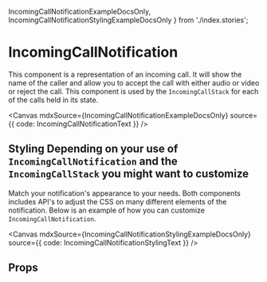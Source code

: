   IncomingCallNotificationExampleDocsOnly,
  IncomingCallNotificationStylingExampleDocsOnly
} from './index.stories';

<Meta of={IncomingCallNotificationStories} />

# IncomingCallNotification

This component is a representation of an incoming call. It will show the name of the caller and allow you to
accept the call with either audio or video or reject the call. This component is used by the `IncomingCallStack`
for each of the calls held in its state.

<Canvas mdxSource={IncomingCallNotificationExampleDocsOnly} source={{ code: IncomingCallNotificationText }} />
## Styling Depending on your use of `IncomingCallNotification` and the `IncomingCallStack` you might want to customize
Match your notification's appearance to your needs. Both components includes API's to adjust the CSS on many different
elements of the notification. Below is an example of how you can customize `IncomingCallNotification`.

<Canvas
  mdxSource={IncomingCallNotificationStylingExampleDocsOnly}
  source={{ code: IncomingCallNotificationStylingText }}
/>

## Props

<ArgTypes of={IncomingCallNotification}></ArgTypes>
